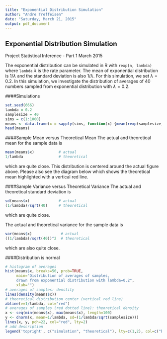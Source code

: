 ```yaml
---
title: "Exponential Distribution Simulation"
author: "Andre Treffeisen"
date: "Saturday, March 21, 2015"
output: pdf_document
---
```


## Exponential Distribution Simulation
Project Statistical Inference - Part 1
March 2015

The exponential distribution can be simulated in R with `rexp(n, lambda)` where
`lambda` $\lambda$ is the rate parameter. The mean of exponential distribution is 
$1/\lambda$ and the standard deviation is also $1/\lambda$. For this simulation,
we set $\lambda=0.2$. In this simulation, we investigate the distribution of
averages of 40 numbers sampled from exponential distribution with $\lambda=0.2$.

####Simulations
```r
set.seed(666)
lambda = 0.2
samplesize = 40
sims = c(1:1000)
means <- data.frame(x = sapply(sims, function(x) {mean(rexp(samplesize, lambda))}))
head(means)
```


####Sample Mean versus Theoretical Mean
The actual and theoretical mean for the sample data is
```r
mean(means$x)           # actual
1/lambda                # theoretical
```
which are quite close. This distribution is centered around the actual figure above. Please also see the diagram below which shows the theoretical mean highlighted with a vertical red line.

####Sample Variance versus Theoretical Variance
The actual and theoretical standard deviation is
```r
sd(means$x)             # actual
(1/lambda)/sqrt(40)     # theoretical
```
which are quite close.

The actual and theoretical variance for the sample data is
```r
var(means$x)             # actual
((1/lambda)/sqrt(40))^2  # theoretical
```
which are also quite close. 

####Distribution is normal
```r
# histogram of averages
hist(means$x, breaks=50, prob=TRUE,
     main="Distribution of averages of samples,
     drawn from exponential distribution with lambda=0.2",
     xlab="")
# averages of samples: denstity
lines(density(means$x))
# theoretical distribution center (vertical red line)
abline(v=1/lambda, col="red")
# averages of samples (red dotted line): theoretical density
x <- seq(min(means$x), max(means$x), length=100)
y <- dnorm(x, mean=1/lambda, sd=(1/lambda/sqrt(samplesize)))
lines(x, y, pch=22, col="red", lty=2)
# add description
legend('topright', c("simulation", "theoretical"), lty=c(1,2), col=c("black", "red"))
```


```r
```

```r
```

```r
```

```r
```

